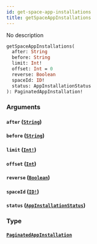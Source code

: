 ```yaml
---
id: get-space-app-installations
title: getSpaceAppInstallations
---
```


No description

```graphql
getSpaceAppInstallations(
  after: String
  before: String
  limit: Int!
  offset: Int = 0
  reverse: Boolean
  spaceId: ID!
  status: AppInstallationStatus
): PaginatedAppInstallation!

```

### Arguments

#### `after` ([`String`](/graphql/scalars/string))

#### `before` ([`String`](/graphql/scalars/string))

#### `limit` ([`Int!`](/graphql/scalars/int))

#### `offset` ([`Int`](/graphql/scalars/int))

#### `reverse` ([`Boolean`](/graphql/scalars/boolean))

#### `spaceId` ([`ID!`](/graphql/scalars/id))

#### `status` ([`AppInstallationStatus`](/graphql/enums/app-installation-status))

### Type

#### [`PaginatedAppInstallation`](/graphql/objects/paginated-app-installation)
